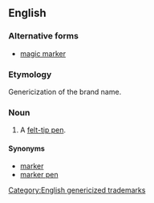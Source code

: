 {{also|magic marker}}
==English==
{{wikipedia}}

===Alternative forms===
* [[magic marker]]

===Etymology===
Genericization of the brand name.
[[Category:English genericized trademarks]]

===Noun===
{{en-noun|head=[[magic|Magic]] [[marker|Marker]]}}

# A [[felt-tip pen]].

====Synonyms====
* [[marker]]
* [[marker pen]]